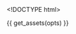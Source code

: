 <!DOCTYPE html>
<html>
  <head>
    <meta http-equiv="Content-Type" content="text/html; charset=utf-8"/>

    <title>{{ params$title }}</title>

    {{ get_assets(opts) }}

  </head>

  <body>
    <script type="text/javascript">
    ```r

    data = {{ get_data_as_json(opts) }}

    decimal_format = d3.format(".2f")

    color_scale = {{ get_d3_color_scale(opts) }}

    draw_box = {{ toJSON(params$box) }}

    color_legend_counts = {{ get_color_legend_counts(opts) }}

    plot = append_plot(
        width: {{ params$width }}
        height: {{ params$height }}
        padding: {{ get_padding_param(opts) }}
        title: {{ toJSON(params$title) }}
        xlab: {{ toJSON(params$xlab) }}
        ylab: {{ toJSON(params$ylab) }}
    )

    if draw_box?
        plot.append("path")
            .attr(
                "d": "M0,0L#{plot.width},0L#{plot.width},#{plot.height}"
            ).style(
                "stroke": "black"
                "stroke-width": "2px"
                "shape-rendering": "crispEdges"
                "fill": "none"
            )

    plot.scales.x = {{ get_d3_x_scale(opts) }}
    plot.scales.x = add_scale_padding(plot.scales.x)
    draw_x_axis(plot, {{ get_x_tick_values(opts) }})
    draw_x_axis_label(plot)

    plot.scales.y = {{ get_d3_y_scale(opts) }}
    plot.scales.y = add_scale_padding(plot.scales.y)
    draw_y_axis(plot)
    draw_y_axis_label(plot)

    line = d3.svg.line()
        .defined((d) -> !isNaN(d.y)) # skip null and NaN values
        .interpolate({{ toJSON(params$interpolate) }})
        .x((d) -> plot.scales.x(d.x))
        .y((d) -> plot.scales.y(d.y))


    g_line = plot.selectAll(".line")
        .data(data)
      .enter().append("g")
        .attr("class", ".line")

    lines = g_line.append("path")
        .attr(
            "class": "line_tooltip"
            "d": (d) -> line(d.values)
        ).style(
            "stroke": (d) -> color_scale(d.colorize)
            "stroke-width": {{ toJSON(paste0(params$lwd, "px")) }}
            "fill": "none"
            "shape-rendering": "auto"
        )

    # $(".line_tooltip").tooltip
    #     html: true
    #     container: "body"
    #     placement: "top"

    line_names = g_line.append("text")
        .datum((d) ->
            "line_name": d.line_name
            "value": d.values[d.values.length - 1]
            "colorize": d.colorize
        ).text((d) -> d.line_name)
        .attr(
            "transform": (d) -> "translate(#{plot.scales.x(d.value.x)} #{plot.scales.y(d.value.y)})"
            "dx": 8
            "dy": ".35em"
            "display": "none"

        ).style(
            "fill": (d) -> color_scale(d.colorize)
            "font-size": "22px"
        )

    sidebar = plot.append("g")
        .attr("transform","translate(#{plot.width + 60},#{0})")

    g_line_names = sidebar.append("g")
        .style("cursor", "pointer")
        .style("font-size","22px")
        .on("click", () -> toggle_line_names() )

    g_line_names.append("circle")
        .attr("r", 7)
        .attr("stroke","black")
        .attr("stroke-width",2)
        .attr("fill","white")

    g_line_names.append("text")
        .attr('text-anchor', 'start')
        .attr('dy', '.32em')
        .attr('dx', '12')
        .text("Show names")


    toggle_line_names = ()->
        showing_line_names = g_line_names.classed("show_names")
        line_names.attr("display", ()->         if showing_line_names then "none" else "inline")
        g_line_names.attr("class", ()->         if showing_line_names then "" else "show_names")
            .select("circle").attr("fill", ()-> if showing_line_names then "white" else "black")

    # Draw color legend
    if color_scale.range().length > 1
        sidebar.append("text")
            .attr(
                  "class": "colorize_title"
                  "x": 0
                  "y": 35
                  "dy": ".35em"
            ).style(
                    "font-size": "24px"
            ).text({{ toJSON(params$colorize_title) }})

        g_color_legend = sidebar.selectAll(".key")
            .data(color_scale.domain().reverse())
          .enter().append("g")
            .attr(
                  "transform": (d, i) -> "translate(0, #{i * (5 * 2 + 15) + 70})"
                  "class": "key"
            )


        g_color_legend.append("circle")
            .attr(
                "r": 5
                "fill": color_scale
            )

        # legend_names = get_legend_names_param(opts)
        g_color_legend.append("text")
            .attr(
                "x": 20 + 10
                "y": 0
                "dy": ".35em"
            ).text((d) -> "#{d} (#{color_legend_counts[d]})")
            # ).text((d,i) -> legend_names[i])
    ```
    </script>
  </body>
</html>